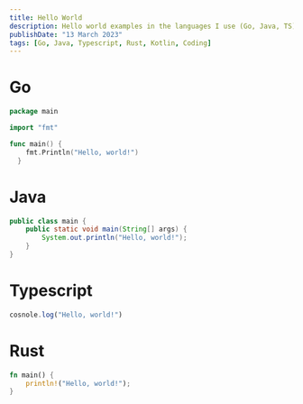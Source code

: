 ```yaml
---
title: Hello World
description: Hello world examples in the languages I use (Go, Java, TS) and that I am curious about (Rust).
publishDate: "13 March 2023"
tags: [Go, Java, Typescript, Rust, Kotlin, Coding]
---
```


# Go
```go
package main

import "fmt"

func main() {
    fmt.Println("Hello, world!")
  }
```

# Java
```java
public class main {
  	public static void main(String[] args) {
      	System.out.println("Hello, world!");
    }
}
```

# Typescript
```ts
cosnole.log("Hello, world!")
```


# Rust
```rs
fn main() {
	println!("Hello, world!");
}
```
